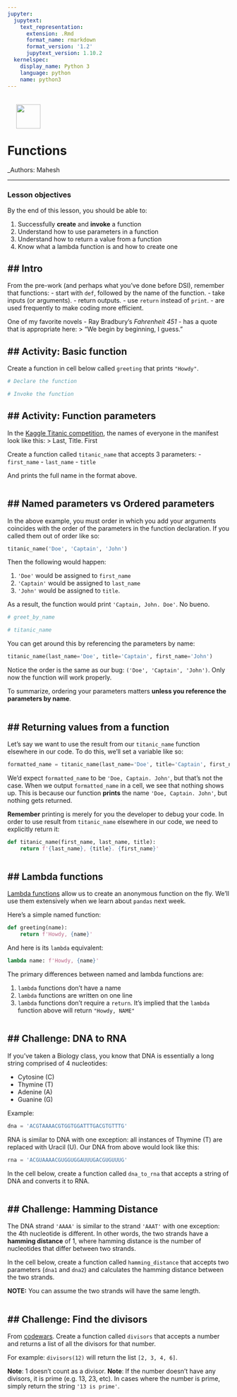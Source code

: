 ```yaml
---
jupyter:
  jupytext:
    text_representation:
      extension: .Rmd
      format_name: rmarkdown
      format_version: '1.2'
      jupytext_version: 1.10.2
  kernelspec:
    display_name: Python 3
    language: python
    name: python3
---
```


<!-- #region -->
<img src="https://maltem.com/wp-content/uploads/2020/04/LOGO_MALTEM.png" style="float: left; margin: 20px; height: 55px">

<br>
<br>
<br>
<br>

# Functions

_Authors: Mahesh

---

### Lesson objectives

By the end of this lesson, you should be able to:

1. Successfully **create** and **invoke** a function
2. Understand how to use parameters in a function
3. Understand how to return a value from a function
4. Know what a lambda function is and how to create one


## Intro
---

From the pre-work (and perhaps what you've done before DSI), remember that functions:
- start with `def`, followed by the name of the function.
- take inputs (or arguments).
- return outputs.
- use `return` instead of `print`.
- are used frequently to make coding more efficient.

One of my favorite novels - Ray Bradbury's *Fahrenheit 451* - has a quote that is appropriate here: 
> "We begin by beginning, I guess."
<!-- #endregion -->

## Activity: Basic function
---

Create a function in cell below called `greeting` that prints `"Howdy"`.

```python
# Declare the function
```

```python
# Invoke the function
```

## Activity: Function parameters
---

In the [Kaggle Titanic competition](https://www.kaggle.com/c/titanic/data), the names of everyone in the manifest look like this:
> Last, Title. First

Create a function called `titanic_name` that accepts 3 parameters:
- `first_name`
- `last_name`
- `title` 

And prints the full name in the format above.

```python

```

## Named parameters vs Ordered parameters
---

In the above example, you must order in which you add your arguments coincides with the order of the parameters in the function declaration. If you called them out of order like so:
```python
titanic_name('Doe', 'Captain', 'John')
```

Then the following would happen:

1. `'Doe'` would be assigned to `first_name`
2. `'Captain'` would be assigned to `last_name`
3. `'John'` would be assigned to `title`.

As a result, the function would print `'Captain, John. Doe'`. No bueno.

```python
# greet_by_name
```

```python
# titanic_name
```

You can get around this by referencing the parameters by name:

```python
titanic_name(last_name='Doe', title='Captain', first_name='John')
```

Notice the order is the same as our bug: `('Doe', 'Captain', 'John')`. Only now the function will work properly.

To summarize, ordering your parameters matters **unless you reference the parameters by name**.

```python

```

## Returning values from a function
---

Let's say we want to use the result from our `titanic_name` function elsewhere in our code. To do this, we'll set a variable like so:
```python
formatted_name = titanic_name(last_name='Doe', title='Captain', first_name='John')
```

We'd expect `formatted_name` to be `'Doe, Captain. John'`, but that's not the case. When we output `formatted_name` in a cell, we see that nothing shows up. This is because our function **prints** the name `'Doe, Captain. John'`, but nothing gets returned. 

**Remember** printing is merely for you the developer to debug your code. In order to use result from `titanic_name` elsewhere in our code, we need to explicitly return it:
```python
def titanic_name(first_name, last_name, title):
    return f'{last_name}, {title}. {first_name}'
```

```python

```

## Lambda functions
---

[Lambda functions](https://docs.python.org/3/tutorial/controlflow.html#lambda-expressions) allow us to create an anonymous function on the fly. We'll use them extensively when we learn about `pandas` next week.

Here's a simple named function:
```python
def greeting(name):
    return f'Howdy, {name}'
```

And here is its `lambda` equivalent:
```python
lambda name: f'Howdy, {name}'
```

The primary differences between named and lambda functions are:

1. `lambda` functions don't have a name
2. `lambda` functions are written on one line
3. `lambda` functions don't require a `return`. It's implied that the `lambda` function above will return `"Howdy, NAME"`

```python

```

## Challenge: DNA to RNA
---

If you've taken a Biology class, you know that DNA is essentially a long string comprised of 4 nucleotides:

- Cytosine (C)
- Thymine (T)
- Adenine (A)
- Guanine (G)

Example:
```python
dna = 'ACGTAAAACGTGGTGGATTTGACGTGTTTG'
```

RNA is similar to DNA with one exception: all instances of Thymine (T) are replaced with Uracil (U). Our DNA from above would look like this:
```python
rna = 'ACGUAAAACGUGGUGGAUUUGACGUGUUUG'
```

In the cell below, create a function called `dna_to_rna` that accepts a string of DNA and converts it to RNA.

```python

```

## Challenge: Hamming Distance
---

The DNA strand `'AAAA'` is similar to the strand `'AAAT'` with one exception: the 4th nucleotide is different. In other words, the two strands have a **hamming distance** of 1, where hamming distance is the number of nucleotides that differ between two strands.

In the cell below, create a function called `hamming_distance` that accepts two parameters (`dna1` and `dna2`) and calculates the hamming distance between the two strands. 

**NOTE:** You can assume the two strands will have the same length.

```python

```

## Challenge: Find the divisors
---

From [codewars](https://www.codewars.com/kata/find-the-divisors/train/python). Create a function called `divisors` that accepts a number and returns a list of all the divisors for that number. 

For example: `divisors(12)` will return the list `[2, 3, 4, 6]`. 

**Note**: 1 doesn't count as a divisor.
**Note**: If the number doesn't have any divisors, it is prime (e.g. 13, 23, etc). In cases where the number is prime, simply return the string `'13 is prime'`.

```python

```

